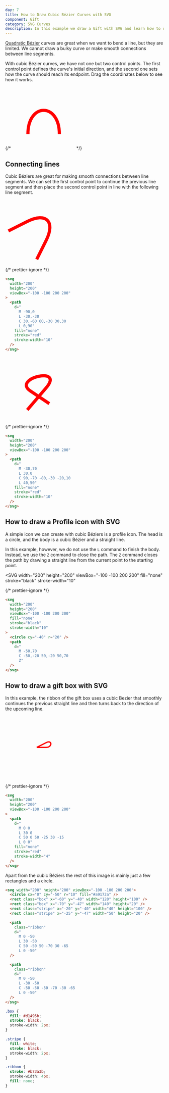 ```yaml
---
day: 7
title: How to Draw Cubic Bézier Curves with SVG
component: Gift
category: SVG Curves
description: In this example we draw a Gift with SVG and learn how to draw cubic bézier curves.
---
```



[Quadratic Bézier](/svg/quadratic-bezier) curves are great when we want to bend a line, but they are limited. We cannot draw a bulky curve or make smooth connections between line segments.

With cubic Bézier curves, we have not one but two control points. The first control point defines the curve's initial direction, and the second one sets how the curve should reach its endpoint. Drag the coordinates below to see how it works.

<CubicBezier client:load />

{/* <SVG width="200" height="200" viewBox="-100 -100 200 200"><Path d="M -50,50 C -50,-50 50,-50 50,50" fill="none" stroke="red" stroke-width="10" /></SVG> */}

## Connecting lines

Cubic Béziers are great for making smooth connections between line segments. We can set the first control point to continue the previous line segment and then place the second control point in line with the following line segment.

<Example>

<SVG width="200" height="200" viewBox="-100 -100 200 200">
  <Path
    d="
      M -90,0 
      L -30,-30
      C 30,-60 60,-30 30,30
      L 0,90"
    fill="none"
    stroke="red"
    stroke-width="10"
  />
</SVG>

{/* prettier-ignore */}
```html
<svg 
  width="200"
  height="200"
  viewBox="-100 -100 200 200"
>
  <path 
    d="
      M -90,0 
      L -30,-30
      C 30,-60 60,-30 30,30
      L 0,90"
    fill="none"
    stroke="red"
    stroke-width="10"
  />
</svg>
```

</Example>

<Example>

<SVG width="200" height="200" viewBox="-100 -100 200 200">
  <Path
    d="
      M -30,70 
      L 30,0
      C 90,-70 -80,-30 -20,10
      L 40,50"
    fill="none"
    stroke="red"
    stroke-width="10"
  />
</SVG>

{/* prettier-ignore */}
```html
<svg 
  width="200"
  height="200"
  viewBox="-100 -100 200 200"
>
  <path 
    d="
      M -30,70 
      L 30,0
      C 90,-70 -80,-30 -20,10
      L 40,50"
    fill="none"
    stroke="red"
    stroke-width="10"
  />
</svg>
```

</Example>

## How to draw a Profile icon with SVG

A simple icon we can create with cubic Béziers is a profile icon. The head is a circle, and the body is a cubic Bézier and a straight line.

In this example, however, we do not use the `L` command to finish the body. Instead, we use the `Z` command to close the path. The `Z` command closes the path by drawing a straight line from the current point to the starting point.

<Example>

<SVG
  width="200"
  height="200"
  viewBox="-100 -100 200 200"
  fill="none"
  stroke="black"
  stroke-width="10"
>
  <Circle cy="-40" r="20" />
  <Path d="M -50,70 C -50,-20 50,-20 50,70 Z" />
</SVG>

{/* prettier-ignore */}
```html
<svg
  width="200"
  height="200"
  viewBox="-100 -100 200 200"
  fill="none"
  stroke="black"
  stroke-width="10"
>
  <circle cy="-40" r="20" />
  <path
    d="
      M -50,70 
      C -50,-20 50,-20 50,70 
      Z"
  />
</svg>
```

</Example>

## How to draw a gift box with SVG

In this example, the ribbon of the gift box uses a cubic Bezier that smoothly continues the previous straight line and then turns back to the direction of the upcoming line.

<Example>

<SVG width="200" height="200" viewBox="-100 -100 200 200">
  <Path
    class="ribbon"
    d="
      M 0 0
      L 30 0
      C 50 0 50 -25 30 -15
      L 0 0"
    fill="none"
    stroke="red"
    stroke-width="4"
  />
</SVG>

{/* prettier-ignore */}
```html
<svg 
  width="200"
  height="200"
  viewBox="-100 -100 200 200"
>
  <path 
    d="
      M 0 0
      L 30 0
      C 50 0 50 -25 30 -15
      L 0 0"
    fill="none"
    stroke="red"
    stroke-width="4"
  />
</svg>
```

</Example>

Apart from the cubic Béziers the rest of this image is mainly just a few rectangles and a circle.

<Final>

```html
<svg width="200" height="200" viewBox="-100 -100 200 200">
  <circle cx="0" cy="-50" r="10" fill="#a9172a" />
  <rect class="box" x="-60" y="-40" width="120" height="100" />
  <rect class="box" x="-70" y="-47" width="140" height="20" />
  <rect class="stripe" x="-20" y="-40" width="40" height="100" />
  <rect class="stripe" x="-25" y="-47" width="50" height="20" />

  <path
    class="ribbon"
    d="
      M 0 -50
      L 30 -50
      C 50 -50 50 -70 30 -65
      L 0 -50"
  />

  <path
    class="ribbon"
    d="
      M 0 -50
      L -30 -50
      C -50 -50 -50 -70 -30 -65
      L 0 -50"
  />
</svg>
```

```css
.box {
  fill: #d1495b;
  stroke: black;
  stroke-width: 2px;
}

.stripe {
  fill: white;
  stroke: black;
  stroke-width: 2px;
}

.ribbon {
  stroke: #b73a3b;
  stroke-width: 4px;
  fill: none;
}
```

</Final>
